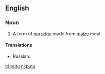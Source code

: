 ==English==

===Noun===
{{en-noun|-}}

#{{context|South Africa}} A form of [[porridge]] made from [[maize]] meal

====Translations====
{{trans-top|putu}}
* Russian: {{t+|ru|мамалыга|f|tr=mamalyga|sc=Cyrl}}
{{trans-bottom}}

[[id:putu]]
[[nl:putu]]